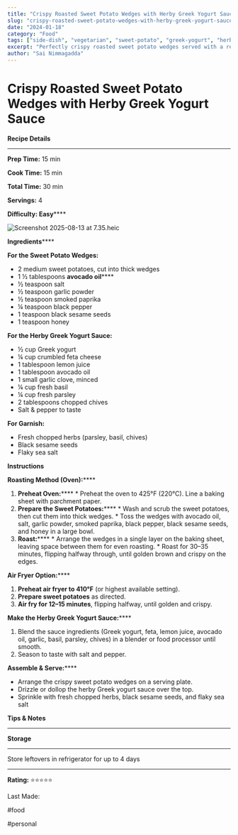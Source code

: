 ```yaml
---
title: "Crispy Roasted Sweet Potato Wedges with Herby Greek Yogurt Sauce"
slug: "crispy-roasted-sweet-potato-wedges-with-herby-greek-yogurt-sauce"
date: "2024-01-18"
category: "Food"
tags: ["side-dish", "vegetarian", "sweet-potato", "greek-yogurt", "herbs", "roasted", "healthy", "gluten-free"]
excerpt: "Perfectly crispy roasted sweet potato wedges served with a refreshing herby Greek yogurt dipping sauce."
author: "Sai Nimmagadda"
---
```


# Crispy Roasted Sweet Potato Wedges with Herby Greek Yogurt Sauce

  


**Recipe Details**

****  


**Prep Time:** 15 min

**Cook Time:** 15 min

**Total Time:** 30 min

**Servings:** 4

**Difficulty: Easy******

![Screenshot 2025-08-13 at 7.35.heic](file:///Screenshot%202025-08-13%20at%207.35.heic)

  


**Ingredients******

  


**For the Sweet Potato Wedges:**

  


  * 2 medium sweet potatoes, cut into thick wedges
  * 1 ½ tablespoons **avocado oil******
  * ½ teaspoon salt
  * ½ teaspoon garlic powder
  * ½ teaspoon smoked paprika
  * ¼ teaspoon black pepper
  * 1 teaspoon black sesame seeds
  * 1 teaspoon honey

  


**For the Herby Greek Yogurt Sauce:**

  


  * ½ cup Greek yogurt
  * ¼ cup crumbled feta cheese
  * 1 tablespoon lemon juice
  * 1 tablespoon avocado oil
  * 1 small garlic clove, minced
  * ¼ cup fresh basil
  * ¼ cup fresh parsley
  * 2 tablespoons chopped chives
  * Salt & pepper to taste

  


**For Garnish:**

  


  * Fresh chopped herbs (parsley, basil, chives)
  * Black sesame seeds
  * Flaky sea salt

  


**Instructions**

  


**Roasting Method (Oven):******

  1. **Preheat Oven:******
    * Preheat the oven to 425°F (220°C). Line a baking sheet with parchment paper.
  2. **Prepare the Sweet Potatoes:******
    * Wash and scrub the sweet potatoes, then cut them into thick wedges.
    * Toss the wedges with avocado oil, salt, garlic powder, smoked paprika, black pepper, black sesame seeds, and honey in a large bowl.
  3. **Roast:******
    * Arrange the wedges in a single layer on the baking sheet, leaving space between them for even roasting.
    * Roast for 30–35 minutes, flipping halfway through, until golden brown and crispy on the edges.

  


**Air Fryer Option:******

  1. **Preheat air fryer to 410°F** (or highest available setting).
  2. **Prepare sweet potatoes** as directed.
  3. **Air fry for 12–15 minutes**, flipping halfway, until golden and crispy.

**Make the Herby Greek Yogurt Sauce:******

  1. Blend the sauce ingredients (Greek yogurt, feta, lemon juice, avocado oil, garlic, basil, parsley, chives) in a blender or food processor until smooth.
  2. Season to taste with salt and pepper.

**Assemble & Serve:******

  * Arrange the crispy sweet potato wedges on a serving plate.
  * Drizzle or dollop the herby Greek yogurt sauce over the top.
  * Sprinkle with fresh chopped herbs, black sesame seeds, and flaky sea salt

  


  


**Tips & Notes**

****  


  


**Storage**

****  


Store leftovers in refrigerator for up to 4 days

****  


**Rating:** ⭐⭐⭐⭐⭐

  


Last Made: 

  


#food

#personal 
